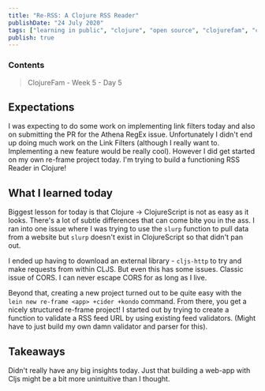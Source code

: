 ```yaml
---
title: "Re-RSS: A Clojure RSS Reader"
publishDate: "24 July 2020"
tags: ["learning in public", "clojure", "open source", "clojurefam", "cljs", "re-frame"]
publish: true
---
```


### Contents

> ClojureFam - Week 5 - Day 5

## Expectations

I was expecting to do some work on implementing link filters today and also on submitting the PR for the Athena RegEx issue. Unfortunately I didn't end up doing much work on the Link Filters (although I really want to. Implementing a new feature would be really cool).
However I did get started on my own re-frame project today. I'm trying to build a functioning RSS Reader in Clojure!

## What I learned today

Biggest lesson for today is that Clojure -> ClojureScript is not as easy as it looks. There's a lot of subtle differences that can come bite you in the ass. I ran into one issue where I was trying to use the `slurp` function to pull data from a website but `slurp` doesn't exist in ClojureScript so that didn't pan out.

I ended up having to download an external library - `cljs-http` to try and make requests from within CLJS. But even this has some issues. Classic issue of CORS. I can never escape CORS for as long as I live.

Beyond that, creating a new project turned out to be quite easy with the `lein new re-frame <app> +cider +kondo` command. From there, you get a nicely structured re-frame project! I started out by trying to create a function to validate a RSS feed URL by using existing feed validators. (Might have to just build my own damn validator and parser for this).

## Takeaways

Didn't really have any big insights today. Just that building a web-app with Cljs might be a bit more unintuitive than I thought.

